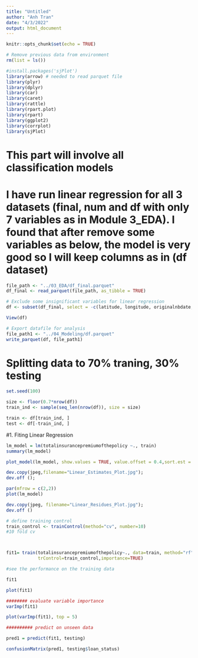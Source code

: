 ```yaml
---
title: "Untitled"
author: "Anh Tran"
date: "4/3/2022"
output: html_document
---
```


```r
knitr::opts_chunk$set(echo = TRUE)
```

```r
# Remove previous data from environment
rm(list = ls())
```

```r
#install.packages('sjPlot')
library(arrow) # needed to read parquet file
library(plyr)
library(dplyr)
library(car)
library(caret)
library(rattle)
library(rpart.plot)
library(rpart)
library(ggplot2)
library(corrplot)
library(sjPlot)
```
# This part will involve all classification models

# I have run linear regression for all 3 datasets (final, num and df with only 7 variables as in Module 3_EDA). I found that after remove some variables as below, the model is very good so I will keep columns as in (df dataset)

```r
file_path <- "../03_EDA/df_final.parquet"
df_final <- read_parquet(file_path, as_tibble = TRUE)

# Exclude some insignificant variables for linear regression
df <- subset(df_final, select = -c(latitude, longitude, originalnbdate, postfirmconstructionindicator, reportedzipcode, basementonly, policyeffectivedate, policyterminationdate, lowerflooronly, morethan1floor))

View(df)

# Export datafile for analysis
file_path1 <- "../04_Modeling/df.parquet"
write_parquet(df, file_path1)
```

# Splitting data to 70% traning, 30% testing

```r
set.seed(100)

size <- floor(0.7*nrow(df))
train_ind <- sample(seq_len(nrow(df)), size = size)

train <- df[train_ind, ]
test <- df[-train_ind, ]
```


#1. Fiting Linear Regression

```r

lm_model = lm(totalinsurancepremiumofthepolicy ~., train)
summary(lm_model)

```


```r
plot_model(lm_model, show.values = TRUE, value.offset = 0.4,sort.est = TRUE, title = "Estimates of Linear Regression")

dev.copy(jpeg,filename="Linear_Estimates_Plot.jpg");
dev.off ();
```


```r
par(mfrow = c(2,2))
plot(lm_model)

dev.copy(jpeg, filename="Linear_Residues_Plot.jpg");
dev.off ()
```



```r
# define training control
train_control <- trainControl(method="cv", number=10)
#10 fold cv



fit1= train(totalinsurancepremiumofthepolicy~., data=train, method="rf",na.action = na.fail,
            trControl=train_control,importance=TRUE)

```

```r
#see the performance on the training data

fit1

plot(fit1)
```


```r
######## evaluate variable importance
varImp(fit1)

plot(varImp(fit1), top = 5)
```


```r
########## predict on unseen data

pred1 = predict(fit1, testing)

confusionMatrix(pred1, testing$loan_status)
```









